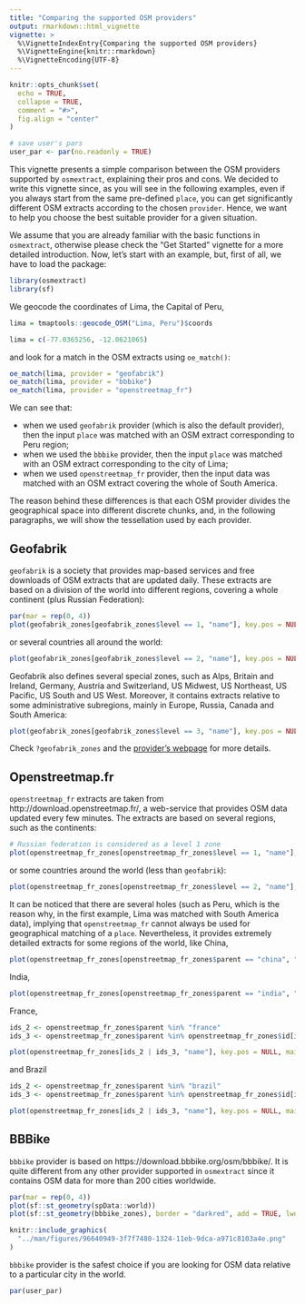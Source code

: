 ```yaml
---
title: "Comparing the supported OSM providers"
output: rmarkdown::html_vignette
vignette: >
  %\VignetteIndexEntry{Comparing the supported OSM providers}
  %\VignetteEngine{knitr::rmarkdown}
  %\VignetteEncoding{UTF-8}
---
```


```r
knitr::opts_chunk$set(
  echo = TRUE,
  collapse = TRUE,
  comment = "#>", 
  fig.align = "center"
)

# save user's pars
user_par <- par(no.readonly = TRUE)
```

This vignette presents a simple comparison between the OSM providers supported by `osmextract`, explaining their pros and cons. 
We decided to write this vignette since, as you will see in the following examples, even if you always start from the same pre-defined `place`, you can get significantly different OSM extracts according to the chosen `provider`. 
Hence, we want to help you choose the best suitable provider for a given situation. 

We assume that you are already familiar with the basic functions in `osmextract`, otherwise please check the "Get Started" vignette for a more detailed introduction. 
Now, let's start with an example, but, first of all, we have to load the package: 

```r
library(osmextract)
library(sf)
```

We geocode the coordinates of Lima, the Capital of Peru, 

```r
lima = tmaptools::geocode_OSM("Lima, Peru")$coords
```

```r
lima = c(-77.0365256, -12.0621065)
```

and look for a match in the OSM extracts using `oe_match()`: 

```r
oe_match(lima, provider = "geofabrik")
oe_match(lima, provider = "bbbike")
oe_match(lima, provider = "openstreetmap_fr")
```

We can see that: 

* when we used `geofabrik` provider (which is also the default provider), then the input `place` was matched with an OSM extract corresponding to Peru region; 
* when we used the `bbbike` provider, then the input `place` was matched with an OSM extract corresponding to the city of Lima; 
* when we used `openstreetmap_fr` provider, then the input data was matched with an OSM extract covering the whole of South America. 

The reason behind these differences is that each OSM provider divides the geographical space into different discrete chunks, and, in the following paragraphs, we will show the tessellation used by each provider. 

## Geofabrik

`geofabrik` is a society that provides map-based services and free downloads of OSM extracts that are updated daily. 
These extracts are based on a division of the world into different regions, covering a whole continent (plus Russian Federation): 

```r
par(mar = rep(0, 4))
plot(geofabrik_zones[geofabrik_zones$level == 1, "name"], key.pos = NULL, main = NULL)
```

or several countries all around the world: 

```r
plot(geofabrik_zones[geofabrik_zones$level == 2, "name"], key.pos = NULL, main = NULL)
```

Geofabrik also defines several special zones, such as Alps, Britain and Ireland, Germany, Austria and Switzerland, US Midwest, US Northeast, US Pacific, US South and US West. 
Moreover, it contains extracts relative to some administrative subregions, mainly in Europe, Russia, Canada and South America: 

```r
plot(geofabrik_zones[geofabrik_zones$level == 3, "name"], key.pos = NULL, main = NULL)
```

Check `?geofabrik_zones` and the [provider's webpage](http://download.geofabrik.de/) for more details. 

## Openstreetmap.fr

`openstreetmap_fr` extracts are taken from http://download.openstreetmap.fr/, a web-service that provides OSM data updated every few minutes. 
The extracts are based on several regions, such as the continents: 

```r
# Russian federation is considered as a level 1 zone
plot(openstreetmap_fr_zones[openstreetmap_fr_zones$level == 1, "name"], key.pos = NULL, main = NULL)
```

or some countries around the world (less than `geofabrik`): 

```r
plot(openstreetmap_fr_zones[openstreetmap_fr_zones$level == 2, "name"], key.pos = NULL, main = NULL)
```

It can be noticed that there are several holes (such as Peru, which is the reason why, in the first example, Lima was matched with South America data), implying that `openstreetmap_fr` cannot always be used for geographical matching of a `place`. 
Nevertheless, it provides extremely detailed extracts for some regions of the world, like China, 

```r
plot(openstreetmap_fr_zones[openstreetmap_fr_zones$parent == "china", "name"], key.pos = NULL, main = NULL)
```

India, 

```r
plot(openstreetmap_fr_zones[openstreetmap_fr_zones$parent == "india", "name"], key.pos = NULL, main = NULL)
```

France, 

```r
ids_2 <- openstreetmap_fr_zones$parent %in% "france"
ids_3 <- openstreetmap_fr_zones$parent %in% openstreetmap_fr_zones$id[ids_2]

plot(openstreetmap_fr_zones[ids_2 | ids_3, "name"], key.pos = NULL, main = NULL)
```

and Brazil

```r
ids_2 <- openstreetmap_fr_zones$parent %in% "brazil"
ids_3 <- openstreetmap_fr_zones$parent %in% openstreetmap_fr_zones$id[ids_2]

plot(openstreetmap_fr_zones[ids_2 | ids_3, "name"], key.pos = NULL, main = NULL)
```

## BBBike

`bbbike` provider is based on https://download.bbbike.org/osm/bbbike/. 
It is quite different from any other provider supported in `osmextract` since it contains OSM data for more than 200 cities worldwide. 

```r
par(mar = rep(0, 4))
plot(sf::st_geometry(spData::world))
plot(sf::st_geometry(bbbike_zones), border = "darkred", add = TRUE, lwd = 3)
```

```r
knitr::include_graphics(
  "../man/figures/96640949-3f7f7480-1324-11eb-9dca-a971c8103a4e.png"
)
```

`bbbike` provider is the safest choice if you are looking for OSM data relative to a particular city in the world.

```r
par(user_par)
```

